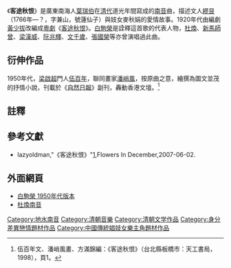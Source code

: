 {{Otheruses|subject=客途秋恨|other='''客途秋恨'''的其他含義|客途秋恨 (消歧義)}}

《'''客途秋恨'''》是廣東南海人[[葉瑞伯|葉瑞伯]]在[[清代|清代]]道光年間寫成的[[南音|南音]]曲，描述文人[[繆艮|繆艮]]（1766年—？，字兼山，號蓮仙子）與妓女麥秋娟的愛情故事。1920年代由編劇[[黃少拔|黃少拔]]改編成[[粵劇|粵劇]]《[[客途秋恨_(粵劇)|客途秋恨]]》。[[白駒榮|白駒榮]]是詮釋這首歌的代表人物，[[杜煥|杜煥]]、[[新馬師曾|新馬師曾]]、[[梁漢威|梁漢威]]、[[阮兆輝|阮兆輝]]、[[文千歲|文千歲]]、[[張國榮|張國榮]]等亦曾演唱過此曲。

== 衍伸作品 ==
1950年代，[[梁啟超|梁啟超]]門人[[伍百年|伍百年]]，聯同畫家[[潘峭風|潘峭風]]，按原曲之意，繪撰為圖文並茂的抒情小說，刊載於《[[自然日報|自然日報]]》副刊，轟動香港文壇。<ref>伍百年文、潘峭風畫、方滿錦編：《客途秋恨》（台北縣板橋市：天工書局，1998），頁1。</ref>

==註釋==
{{reflist}}

==參考文獻==
{{refbegin}}
*lazyoldman,"《客途秋恨》"[https://archive.is/20121216052155/lazyoldman.blogspot.com/2007/02/blog-post_06.html],Flowers In December,2007-06-02.
{{refend}}

== 外面網頁 ==
*[http://www.youtube.com/watch?v=2hvt43v7v7k 白駒榮 1950年代版本]
*[https://web.archive.org/web/20071011184840/http://chrisleung1954.mysinablog.com/index.php?op=ViewArticle&articleId=775302 杜煥南音]

[[Category:地水南音|Category:地水南音]]
[[Category:清朝音樂|Category:清朝音樂]]
[[Category:清朝文学作品|Category:清朝文学作品]]
[[Category:身分差異戀情題材作品|Category:身分差異戀情題材作品]]
[[Category:中國傳統娼妓女樂主角題材作品|Category:中國傳統娼妓女樂主角題材作品]]